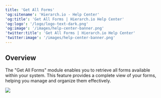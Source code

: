 ```yaml
---
title: 'Get All Forms'
'og:sitename': 'Hierarch.io - Help Center'
'og:title': 'Get All Forms | Hierarch.io Help Center'
'og:logo': '/logo/logo-text-dark.png'
'og:image': '/images/help-center-banner.png'
'twitter:title': 'Get All Forms | Hierarch.io Help Center'
'twitter:image': '/images/help-center-banner.png'
---
```


## Overview

The "Get All Forms" module enables you to retrieve all forms available within your system. This feature provides a complete view of your forms, helping you manage and organize them effectively.



![](/images/workflows/get_all_forms001.png)